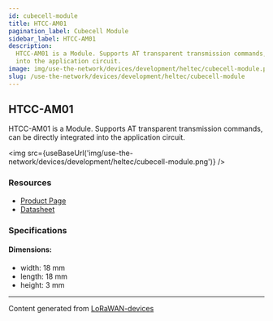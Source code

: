 ```yaml
---
id: cubecell-module
title: HTCC-AM01
pagination_label: Cubecell Module
sidebar_label: HTCC-AM01
description:
  HTCC-AM01 is a Module. Supports AT transparent transmission commands, can be directly integrated
  into the application circuit.
image: img/use-the-network/devices/development/heltec/cubecell-module.png
slug: /use-the-network/devices/development/heltec/cubecell-module
---
```



## HTCC-AM01

HTCC-AM01 is a Module. Supports AT transparent transmission commands, can be directly integrated
into the application circuit.

<img src={useBaseUrl('img/use-the-network/devices/development/heltec/cubecell-module.png')} />

### Resources

- [Product Page](https://heltec.org/project/htcc-am01/)
- [Datasheet](https://heltec.org/project/htcc-am01/#1552557147424-7f1ec-5c652144-e1d6f6d7-e5b5)

### Specifications

#### Dimensions:

- width: 18 mm
- length: 18 mm
- height: 3 mm

---

Content generated from [LoRaWAN-devices](https://github.com/TheThingsNetwork/lorawan-devices)
